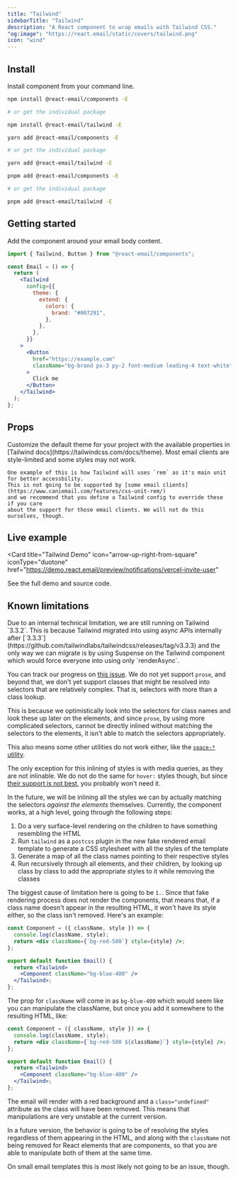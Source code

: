 ```yaml
---
title: "Tailwind"
sidebarTitle: "Tailwind"
description: "A React component to wrap emails with Tailwind CSS."
"og:image": "https://react.email/static/covers/tailwind.png"
icon: "wind"
---
```


## Install

Install component from your command line.

<CodeGroup>

```sh npm
npm install @react-email/components -E

# or get the individual package

npm install @react-email/tailwind -E
```

```sh yarn
yarn add @react-email/components -E

# or get the individual package

yarn add @react-email/tailwind -E
```

```sh pnpm
pnpm add @react-email/components -E

# or get the individual package

pnpm add @react-email/tailwind -E
```

</CodeGroup>

## Getting started

Add the component around your email body content.

```jsx
import { Tailwind, Button } from "@react-email/components";

const Email = () => {
  return (
    <Tailwind
      config={{
        theme: {
          extend: {
            colors: {
              brand: "#007291",
            },
          },
        },
      }}
    >
      <Button
        href="https://example.com"
        className="bg-brand px-3 py-2 font-medium leading-4 text-white"
      >
        Click me
      </Button>
    </Tailwind>
  );
};
```

## Props

<ResponseField name="config" type="object">
  Customize the default theme for your project with the available properties in
  [Tailwind docs](https://tailwindcss.com/docs/theme).
</ResponseField>

<Info>
    Most email clients are style-limited and some styles may not work.

    One example of this is how Tailwind will uses `rem` as it's main unit for better accessbility. 
    This is not going to be supported by [some email clients](https://www.caniemail.com/features/css-unit-rem/)
    and we recommend that you define a Tailwind config to override these if you care
    about the support for those email clients. We will not do this ourselves, though.
</Info>

## Live example

<Card
  title="Tailwind Demo"
  icon="arrow-up-right-from-square"
  iconType="duotone"
  href="https://demo.react.email/preview/notifications/vercel-invite-user"
>
  See the full demo and source code.
</Card>

<Snippet file="support.mdx" />

## Known limitations

<AccordionGroup>
  <Accordion title="Support up to Tailwind v3.3.2">
    Due to an internal technical limitation, we are still running on Tailwind `3.3.2`. This is 
because Tailwind migrated into using async APIs internally after [`3.3.3`](https://github.com/tailwindlabs/tailwindcss/releases/tag/v3.3.3)
and the only way we can migrate is by using Suspense on the Tailwind component which would
force everyone into using only `renderAsync`.

You can track our progress on [this issue](https://github.com/resend/react-email/issues/1372).
  </Accordion>
  <Accordion title="No support for prose from @tailwindcss/typography">
    We do not yet support `prose`, and beyond that, we don't yet support classes that might
be resolved into selectors that are relatively complex. That is, selectors with more
than a class lookup.

This is because we optimistically look into the selectors for class names
and look these up later on the elements, and since `prose`, by using more complicated selectors, 
cannot be directly inlined without matching the selectors to the elements, it isn't able to
match the selectors appropriately.

This also means some other utilities do not work either, like the [`space-*` utility](https://tailwindcss.com/docs/space).

The only exception for this inlining of styles is with media queries, as they are not inlinable. We do not
do the same for `hover:` styles though, but since [their support is not best](https://www.caniemail.com/features/css-pseudo-class-hover/), you probably won't need it.

In the future, we will be inlining all the styles we can by actually matching the 
selectors *against the elements* themselves.
  </Accordion>
  <Accordion title="Limitations when trying to manipulate classes">
    Currently, the component works, at a high level, going through the following steps:

1. Do a very surface-level rendering on the children to have something resembling the HTML
2. Run `tailwind` as a `postcss` plugin in the new fake rendered email template to generate a CSS stylesheet with all the styles of the template
3. Generate a map of all the class names pointing to their respective styles
4. Run recursively through all elements, and their children, by looking up class by class to add the appropriate styles to it while removing the classes

The biggest cause of limitation here is going to be `1.`. Since that fake rendering process does not render
the components, that means that, if a class name doesn't appear in the resulting HTML, it won't have
its style either, so the class isn't removed. Here's an example:

```jsx
const Component = ({ className, style }) => {
  console.log(className, style);
  return <div className={`bg-red-500`} style={style} />;
};

export default function Email() {
  return <Tailwind>
    <Component className="bg-blue-400" />
  </Tailwind>;
};
```

The prop for `className` will come in as `bg-blue-400` which would seem like you can manipulate the className,
but once you add it somewhere to the resulting HTML, like:

```jsx
const Component = ({ className, style }) => {
  console.log(className, style);
  return <div className={`bg-red-500 ${className}`} style={style} />;
};

export default function Email() {
  return <Tailwind>
    <Component className="bg-blue-400" />
  </Tailwind>;
};
```

The email will render with a red background and a `class="undefined"` attribute as the class will have
been removed. This means that manipulations are very unstable at the current version. 

In a future version, the behavior is going to be of resolving the styles regardless of them appearing
in the HTML, and along with the `className` not being removed for React elements that are components,
so that you are able to manipulate both of them at the same time.

On small email templates this is most likely not going to be an issue, though.
  </Accordion>
</AccordionGroup>
